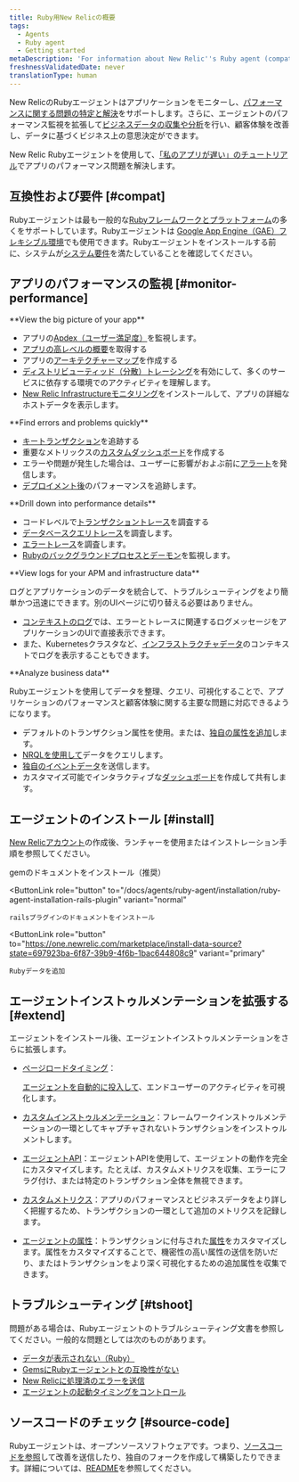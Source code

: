 ```yaml
---
title: Ruby用New Relicの概要
tags:
  - Agents
  - Ruby agent
  - Getting started
metaDescription: 'For information about New Relic''s Ruby agent (compatibility requirements, installation, configuration, troubleshooting), start here.'
freshnessValidatedDate: never
translationType: human
---
```


New RelicのRubyエージェントはアプリケーションをモニターし、[パフォーマンスに関する問題の特定と解決](#monitor-performance)をサポートします。さらに、エージェントのパフォーマンス監視を拡張して[ビジネスデータの収集や分析](#business-data)を行い、顧客体験を改善し、データに基づくビジネス上の意思決定ができます。

New Relic Rubyエージェントを使用して、[「私のアプリが遅い」のチュートリアル](/docs/journey-app-slow/root-causes/)でアプリのパフォーマンス問題を解決します。

## 互換性および要件 [#compat]

Rubyエージェントは最も一般的な[Rubyフレームワークとプラットフォーム](/docs/agents/ruby-agent/getting-started/supported-frameworks)の多くをサポートしています。Rubyエージェントは [Google App Engine（GAE）フレキシブル環境](/docs/agents/ruby-agent/installation/install-new-relic-ruby-agent-gae-flexible-environment)でも使用できます。Rubyエージェントをインストールする前に、システムが[システム要件](/docs/agents/ruby-agent/getting-started/ruby-agent-requirements-supported-frameworks/)を満たしていることを確認してください。

## アプリのパフォーマンスの監視 [#monitor-performance]

<DoNotTranslate>
  **View the big picture of your app**
</DoNotTranslate>

* アプリの[Apdex（ユーザー満足度）](/docs/apm/new-relic-apm/apdex/apdex-measuring-user-satisfaction)を監視します。
* [アプリの高レベルの概要](/docs/apm/applications-menu/monitoring/apm-overview-page)を取得する
* アプリの[アーキテクチャーマップ](/docs/data-analysis/user-interface-functions/view-your-data/service-maps-visualize-monitor-apps-entire-architecture)を作成する
* [ディストリビューティッド（分散）トレーシング](/docs/apm/agents/ruby-agent/configuration/distributed-tracing-ruby-agent)を有効にして、多くのサービスに依存する環境でのアクティビティを理解します。
* [New Relic Infrastructureモニタリング](/docs/infrastructure)をインストールして、アプリの詳細なホストデータを表示します。

<DoNotTranslate>
  **Find errors and problems quickly**
</DoNotTranslate>

* [キートランザクション](/docs/apm/transactions/key-transactions/key-transactions-tracking-important-transactions-or-events)を追跡する
* 重要なメトリックスの[カスタムダッシュボード](/docs/insights/use-insights-ui/advanced-ui-tasks/add-edit-copy-insights-dashboards)を作成する
* エラーや問題が発生した場合は、ユーザーに影響がおよぶ前に[アラート](/docs/alerts/alert-policies/understanding-alert-policies/alerting-new-relic)を発信します。
* [デプロイメント後](/docs/agents/ruby-agent/features/recording-deployments-ruby-agent)のパフォーマンスを追跡します。

<DoNotTranslate>
  **Drill down into performance details**
</DoNotTranslate>

* コードレベルで[トランザクショントレース](/docs/apm/transactions/transaction-traces/transaction-traces)を調査する
* [データベースクエリトレース](/docs/apm/transactions/transaction-traces/sql-statements)を調査します。
* [エラートレース](/docs/apm/applications-menu/events/viewing-apm-errors-error-traces)を調査します。
* [Rubyのバックグラウンドプロセスとデーモン](/docs/agents/ruby-agent/background-jobs/monitoring-ruby-background-processes-daemons)を監視します。

<DoNotTranslate>
  **View logs for your APM and infrastructure data**
</DoNotTranslate>

ログとアプリケーションのデータを統合して、トラブルシューティングをより簡単かつ迅速にできます。別のUIページに切り替える必要はありません。

* [コンテキストのログ](/docs/logs/logs-context/configure-logs-context-ruby/)では、エラーとトレースに関連するログメッセージをアプリケーションのUIで直接表示できます。
* また、Kubernetesクラスタなど、[インフラストラクチャデータ](/docs/logs/forward-logs/forward-your-logs-using-infrastructure-agent/)のコンテキストでログを表示することもできます。

<DoNotTranslate>
  **Analyze business data**
</DoNotTranslate>

Rubyエージェントを使用してデータを整理、クエリ、可視化することで、アプリケーションのパフォーマンスと顧客体験に関する主要な問題に対応できるようになります。

* デフォルトのトランザクション属性を使用。または、[独自の属性を追加](/docs/using-new-relic/data/customize-data/collect-custom-attributes)します。
* [NRQLを使用して](/docs/query-your-data/nrql-new-relic-query-language/get-started/introduction-nrql-new-relics-query-language)データをクエリします。
* [独自のイベントデータ](/docs/apm/new-relic-apm/getting-started/introduction-apm)を送信します。
* カスタマイズ可能でインタラクティブな[ダッシュボード](/docs/query-your-data/explore-query-data/dashboards/introduction-new-relic-one-dashboards)を作成して共有します。

## エージェントのインストール [#install]

[New Relicアカウント](https://newrelic.com/signup)の作成後、ランチャーを使用またはインストレーション手順を参照してください。

<ButtonGroup>
  <ButtonLink
    role="button"
    to="/docs/agents/ruby-agent/installation/install-new-relic-ruby-agent"
    variant="normal"
  >
    gemのドキュメントをインストール（推奨）
  </ButtonLink>

  <ButtonLink
    role="button"
    to="/docs/agents/ruby-agent/installation/ruby-agent-installation-rails-plugin"
    variant="normal"
  >
    railsプラグインのドキュメントをインストール
  </ButtonLink>

  <ButtonLink
    role="button"
    to="https://one.newrelic.com/marketplace/install-data-source?state=697923ba-6f87-39b9-4f6b-1bac644808c9"
    variant="primary"
  >
    Rubyデータを追加
  </ButtonLink>
</ButtonGroup>

## エージェントインストゥルメンテーションを拡張する [#extend]

エージェントをインストール後、エージェントインストゥルメンテーションをさらに拡張します。

* [ページロードタイミング](/docs/agents/ruby-agent/features/page-load-timing-ruby)：

  <InlinePopover type="browser">[](/docs/browser/new-relic-browser/getting-started/new-relic-browser)</InlinePopover>

  [エージェントを自動的に投入して](/docs/browser/new-relic-browser/getting-started/new-relic-browser)、エンドユーザーのアクティビティを可視化します。

* [カスタムインストゥルメンテーション](/docs/agents/ruby-agent/features/ruby-custom-instrumentation)：フレームワークインストゥルメンテーションの一環としてキャプチャされないトランザクションをインストゥルメントします。

* [エージェントAPI](/docs/agents/ruby-agent/customization/ruby-agent-api-guide)：エージェントAPIを使用して、エージェントの動作を完全にカスタマイズします。たとえば、カスタムメトリクスを収集、エラーにフラグ付け、または特定のトランザクション全体を無視できます。

* [カスタムメトリクス](/docs/agents/ruby-agent/features/ruby-custom-metrics)：アプリのパフォーマンスとビジネスデータをより詳しく把握するため、トランザクションの一環として追加のメトリクスを記録します。

* [エージェントの属性](/docs/agents/ruby-agent/attributes/ruby-agent-attributes)：トランザクションに付与された[属性](/docs/agents/manage-apm-agents/agent-metrics/agent-attributes)をカスタマイズします。属性をカスタマイズすることで、機密性の高い属性の送信を防いだり、またはトランザクションをより深く可視化するための追加属性を収集できます。

## トラブルシューティング [#tshoot]

問題がある場合は、Rubyエージェントのトラブルシューティング文書を参照してください。一般的な問題としては次のものがあります。

* [データが表示されない（Ruby）](/docs/agents/ruby-agent/troubleshooting/no-data-appears-ruby)
* [GemsにRubyエージェントとの互換性がない](/docs/agents/ruby-agent/troubleshooting/incompatible-gems)
* [New Relicに処理済のエラーを送信](/docs/agents/ruby-agent/troubleshooting/sending-new-relic-handled-errors)
* [エージェントの起動タイミングをコントロール](/docs/agents/ruby-agent/troubleshooting/controlling-when-ruby-agent-starts)

## ソースコードのチェック [#source-code]

Rubyエージェントは、オープンソースソフトウェアです。つまり、[ソースコードを参照](https://github.com/newrelic/newrelic-ruby-agent)して改善を送信したり、独自のフォークを作成して構築したりできます。詳細については、[README](https://github.com/newrelic/newrelic-ruby-agent/blob/main/README.md)を参照してください。